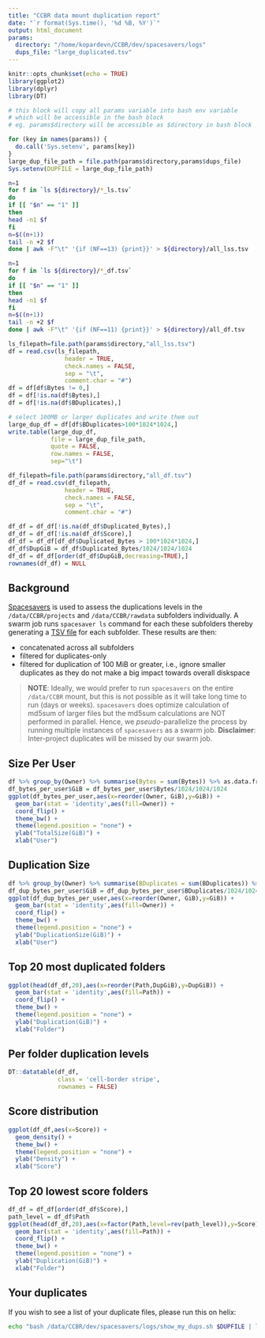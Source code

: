 ```yaml
---
title: "CCBR data mount duplication report"
date: "`r format(Sys.time(), '%d %B, %Y')`"
output: html_document
params:
  directory: "/home/kopardevn/CCBR/dev/spacesavers/logs"
  dups_file: "large_duplicated.tsv"
---
```


```r
knitr::opts_chunk$set(echo = TRUE)
library(ggplot2)
library(dplyr)
library(DT)
```

```r

# this block will copy all params variable into bash env variable
# which will be accessible in the bash block
# eg. params$directory will be accessible as $directory in bash block

for (key in names(params)) {
  do.call('Sys.setenv', params[key])
}
large_dup_file_path = file.path(params$directory,params$dups_file)
Sys.setenv(DUPFILE = large_dup_file_path)
```

```bash
n=1
for f in `ls ${directory}/*_ls.tsv`
do
if [[ "$n" == "1" ]]
then
head -n1 $f
fi
n=$((n+1))
tail -n +2 $f
done | awk -F"\t" '{if (NF==13) {print}}' > ${directory}/all_lss.tsv
```


```bash
n=1
for f in `ls ${directory}/*_df.tsv`
do
if [[ "$n" == "1" ]]
then
head -n1 $f
fi
n=$((n+1))
tail -n +2 $f
done | awk -F"\t" '{if (NF==11) {print}}' > ${directory}/all_df.tsv
```

```r
ls_filepath=file.path(params$directory,"all_lss.tsv")
df = read.csv(ls_filepath,
                header = TRUE,
                check.names = FALSE,
                sep = "\t",
                comment.char = "#")
df = df[df$Bytes != 0,]
df = df[!is.na(df$Bytes),]
df = df[!is.na(df$BDuplicates),]

# select 100MB or larger duplicates and write them out
large_dup_df = df[df$BDuplicates>100*1024*1024,]
write.table(large_dup_df,
            file = large_dup_file_path,
            quote = FALSE,
            row.names = FALSE,
            sep="\t")

```

```r
df_filepath=file.path(params$directory,"all_df.tsv")
df_df = read.csv(df_filepath,
                header = TRUE,
                check.names = FALSE,
                sep = "\t",
                comment.char = "#")

df_df = df_df[!is.na(df_df$Duplicated_Bytes),]
df_df = df_df[!is.na(df_df$Score),]
df_df = df_df[df_df$Duplicated_Bytes > 100*1024*1024,]
df_df$DupGiB = df_df$Duplicated_Bytes/1024/1024/1024
df_df = df_df[order(df_df$DupGiB,decreasing=TRUE),]
rownames(df_df) = NULL

```

## Background

[Spacesavers](https://github.com/CCBR/spacesavers) is used to assess the duplications levels in the `/data/CCBR/projects` and `/data/CCBR/rawdata` subfolders individually. A swarm job runs `spacesaver ls` command for each these subfolders thereby generating a [TSV file](https://ccbr.github.io/spacesavers/usage/ls/#output) for each subfolder. These results are then:

- concatenated across all subfolders
- filtered for duplicates-only
- filtered for duplication of 100 MiB or greater, i.e., ignore smaller duplicates as they do not make a big impact towards overall diskspace

> **NOTE**: Ideally, we would prefer to run `spacesavers` on the entire `/data/CCBR` mount, but this is not possible as it will take long time to run (days or weeks). `spacesavers` does optimize calculation of md5sum of larger files but the md5sum calculations are NOT performed in parallel. Hence, we _pseudo_-parallelize the process by running multiple instances of `spacesavers` as a swarm job. **Disclaimer**: Inter-project duplicates will be missed by our swarm job.

## Size Per User

```r
df %>% group_by(Owner) %>% summarise(Bytes = sum(Bytes)) %>% as.data.frame -> df_bytes_per_user
df_bytes_per_user$GiB = df_bytes_per_user$Bytes/1024/1024/1024
ggplot(df_bytes_per_user,aes(x=reorder(Owner, GiB),y=GiB)) + 
  geom_bar(stat = 'identity',aes(fill=Owner)) + 
  coord_flip() + 
  theme_bw() + 
  theme(legend.position = "none") + 
  ylab("TotalSize(GiB)") + 
  xlab("User")
```


## Duplication Size

```r
df %>% group_by(Owner) %>% summarise(BDuplicates = sum(BDuplicates)) %>% as.data.frame -> df_dup_bytes_per_user
df_dup_bytes_per_user$GiB = df_dup_bytes_per_user$BDuplicates/1024/1024/1024
ggplot(df_dup_bytes_per_user,aes(x=reorder(Owner, GiB),y=GiB)) + 
  geom_bar(stat = 'identity',aes(fill=Owner)) + 
  coord_flip() + 
  theme_bw() + 
  theme(legend.position = "none") + 
  ylab("DuplicationSize(GiB)") + 
  xlab("User")
```

## Top 20 most duplicated folders

```r
ggplot(head(df_df,20),aes(x=reorder(Path,DupGiB),y=DupGiB)) + 
  geom_bar(stat = 'identity',aes(fill=Path)) + 
  coord_flip() + 
  theme_bw() + 
  theme(legend.position = "none") + 
  ylab("Duplication(GiB)") + 
  xlab("Folder")
```

## Per folder duplication levels

```r
DT::datatable(df_df,
              class = 'cell-border stripe',
              rownames = FALSE)
```

## Score distribution

```r
ggplot(df_df,aes(x=Score)) + 
  geom_density() +
  theme_bw() + 
  theme(legend.position = "none") + 
  ylab("Density") + 
  xlab("Score")

```

## Top 20 lowest score folders

```r
df_df = df_df[order(df_df$Score),]
path_level = df_df$Path
ggplot(head(df_df,20),aes(x=factor(Path,level=rev(path_level)),y=Score)) + 
  geom_bar(stat = 'identity',aes(fill=Path)) + 
  coord_flip() + 
  theme_bw() + 
  theme(legend.position = "none") + 
  ylab("Duplication(GiB)") + 
  xlab("Folder")
```

## Your duplicates

If you wish to see a list of your duplicate files, please run this on helix:
```bash
echo "bash /data/CCBR/dev/spacesavers/logs/show_my_dups.sh $DUPFILE | less"
```

